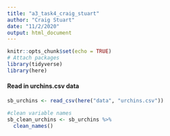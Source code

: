 ```yaml
---
title: "a3_task4_craig_stuart"
author: "Craig Stuart"
date: "11/2/2020"
output: html_document
---
```


```r
knitr::opts_chunk$set(echo = TRUE)
# Attach packages 
library(tidyverse)
library(here)
```

#### Read in urchins.csv data
```r
sb_urchins <- read_csv(here("data", "urchins.csv"))

#clean variable names 
sb_clean_urchins <- sb_urchins %>% 
  clean_names()
```

